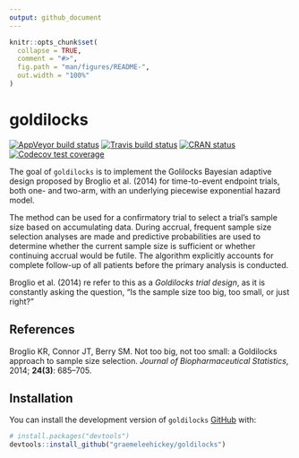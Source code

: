 ```yaml
---
output: github_document
---
```


<!-- README.md is generated from README.Rmd. Please edit that file -->

```r
knitr::opts_chunk$set(
  collapse = TRUE,
  comment = "#>",
  fig.path = "man/figures/README-",
  out.width = "100%"
)
```

# goldilocks

<!-- badges: start -->
[![AppVeyor build status](https://ci.appveyor.com/api/projects/status/github/graemeleehickey/goldilocks?branch=master&svg=true)](https://ci.appveyor.com/project/graemeleehickey/goldilocks)
[![Travis build status](https://travis-ci.com/graemeleehickey/goldilocks.svg?branch=master)](https://travis-ci.com/graemeleehickey/goldilocks)
[![CRAN status](https://www.r-pkg.org/badges/version/goldilocks)](https://CRAN.R-project.org/package=goldilocks)
[![Codecov test coverage](https://codecov.io/gh/graemeleehickey/goldilocks/branch/master/graph/badge.svg)](https://codecov.io/gh/graemeleehickey/goldilocks?branch=master)
<!-- badges: end -->

The goal of `goldilocks` is to implement the Golilocks Bayesian adaptive design
proposed by Broglio et al. (2014) for time-to-event endpoint trials, both one-
and two-arm, with an underlying piecewise exponential hazard model.

The method can be used for a confirmatory trial to select a trial's sample size
based on accumulating data. During accrual, frequent sample size selection
analyses are made and predictive probabilities are used to determine whether the
current sample size is sufficient or whether continuing accrual would be futile.
The algorithm explicitly accounts for complete follow-up of all patients before
the primary analysis is conducted.

Broglio et al. (2014) re refer to this as a *Goldilocks trial design*, as it is
constantly asking the question, "Is the sample size too big, too small, or just
right?"

## References

Broglio KR, Connor JT, Berry SM. Not too big, not too small: a Goldilocks
approach to sample size selection. *Journal of Biopharmaceutical Statistics*,
2014; **24(3)**: 685–705.

## Installation

You can install the development version of `goldilocks`
[GitHub](https://github.com/) with:

```r
# install.packages("devtools")
devtools::install_github("graemeleehickey/goldilocks")
```
